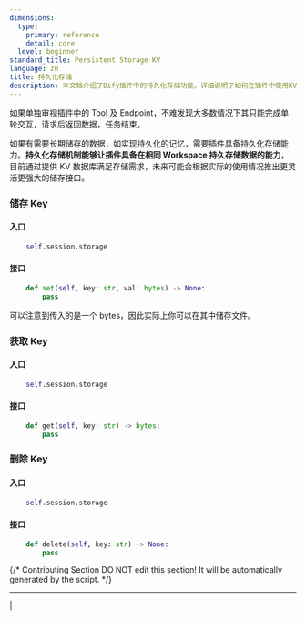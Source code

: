 ```yaml
---
dimensions:
  type:
    primary: reference
    detail: core
  level: beginner
standard_title: Persistent Storage KV
language: zh
title: 持久化存储
description: 本文档介绍了Dify插件中的持久化存储功能，详细说明了如何在插件中使用KV数据库来储存、获取和删除数据。这一功能使插件能够在相同Workspace内持久化存储数据，满足跨会话数据保存的需求。
---
```


如果单独审视插件中的 Tool 及 Endpoint，不难发现大多数情况下其只能完成单轮交互，请求后返回数据，任务结束。

如果有需要长期储存的数据，如实现持久化的记忆，需要插件具备持久化存储能力。**持久化存储机制能够让插件具备在相同 Workspace 持久存储数据的能力**，目前通过提供 KV 数据库满足存储需求，未来可能会根据实际的使用情况推出更灵活更强大的储存接口。

### 储存 Key

#### **入口**

```python
    self.session.storage
```

#### **接口**

```python
    def set(self, key: str, val: bytes) -> None:
        pass
```

可以注意到传入的是一个 bytes，因此实际上你可以在其中储存文件。

### 获取 Key

#### **入口**

```python
    self.session.storage
```

#### **接口**

```python
    def get(self, key: str) -> bytes:
        pass
```

### 删除 Key

#### **入口**

```python
    self.session.storage
```

#### **接口**

```python
    def delete(self, key: str) -> None:
        pass
```

{/*
Contributing Section
DO NOT edit this section!
It will be automatically generated by the script.
*/}

---

[  ](https://github.com/langgenius/dify-docs/edit/main/plugin-dev-zh/0411-persistent-storage-kv.mdx) | [  ](https://github.com/langgenius/dify-docs/issues/new?template=docs.yml)

